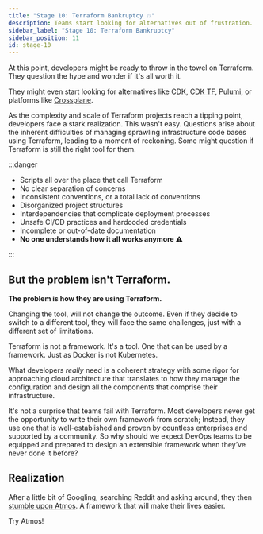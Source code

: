 ```yaml
---
title: "Stage 10: Terraform Bankruptcy 💥"
description: Teams start looking for alternatives out of frustration.
sidebar_label: "Stage 10: Terraform Bankruptcy"
sidebar_position: 11
id: stage-10
---
```


<Intro>
At this point, developers might be ready to throw in the towel on Terraform.
They question the hype and wonder if it's all worth it.

They might even start looking for alternatives like [CDK](https://aws.amazon.com/cdk/),
[CDK TF](https://developer.hashicorp.com/terraform/cdktf), [Pulumi](https://www.pulumi.com/),
or platforms like [Crossplane](https://www.crossplane.io/).
</Intro>


As the complexity and scale of Terraform projects reach a tipping point, developers face a stark realization.
This wasn't easy. Questions arise about the inherent difficulties of managing sprawling infrastructure code bases
using Terraform, leading to a moment of reckoning. Some might question if Terraform is still the right tool for them.

:::danger

- Scripts all over the place that call Terraform
- No clear separation of concerns
- Inconsistent conventions, or a total lack of conventions
- Disorganized project structures
- Interdependencies that complicate deployment processes
- Unsafe CI/CD practices and hardcoded credentials
- Incomplete or out-of-date documentation
- **No one understands how it all works anymore ⚠️**

:::

## But the problem isn't Terraform.

**The problem is how they are using Terraform.**

Changing the tool, will not change the outcome. Even if they decide to switch to a different tool,
they will face the same challenges, just with a different set of limitations.

Terraform is not a framework. It's a tool. One that can be used by a framework. Just as Docker is not Kubernetes.

What developers _really_ need is a coherent strategy with some rigor for approaching cloud architecture that translates to
how they manage the configuration and design all the components that comprise their infrastructure.

It's not a surprise that teams fail with Terraform. Most developers never get the opportunity to write their own framework from scratch;
Instead, they use one that is well-established and proven by countless enterprises and supported by a community.
So why should we expect DevOps teams to be equipped and prepared to design an extensible framework when they’ve never done it before?

## Realization

After a little bit of Googling, searching Reddit and asking around, they then [stumble upon Atmos](/introduction/why-atmos/nirvana). A framework that will make their lives easier.

<Definition term="framework" />

<Link
    to="/introduction/why-atmos/nirvana"
    className="button button--lg button--primary">
    Try Atmos!
</Link>

